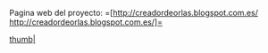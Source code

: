 Pagina web del proyecto:
=[http://creadordeorlas.blogspot.com.es/ http://creadordeorlas.blogspot.com.es/]=


[[http://4.bp.blogspot.com/-7yvsXFMO2wQ/UYTuDsmJyyI/AAAAAAAABgE/frArSS7AL7M/s1600/Creador+de+Orlas.png|thumb|]]